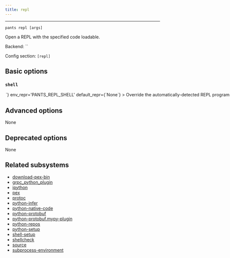 ```yaml
---
title: repl
---
```



---

```
pants repl [args]
```

Open a REPL with the specified code loadable.

Backend: <span className="color--primary">``</span>

Config section: <span className="color--primary">`[repl]`</span>

<span className={styles.options}>

## Basic options

### `shell`

<Option
  cli_repr={`--repl-shell=<str>`}
  env_repr='PANTS_REPL_SHELL'
  default_repr={`None`}
>

Override the automatically-detected REPL program for the target(s) specified. 

</Option>

## Advanced options

None

## Deprecated options

None

## Related subsystems

- [download-pex-bin](../subsystems/download-pex-bin.mdx)
- [grpc_python_plugin](../subsystems/grpc_python_plugin.mdx)
- [ipython](../subsystems/ipython.mdx)
- [pex](../subsystems/pex.mdx)
- [protoc](../subsystems/protoc.mdx)
- [python-infer](../subsystems/python-infer.mdx)
- [python-native-code](../subsystems/python-native-code.mdx)
- [python-protobuf](../subsystems/python-protobuf.mdx)
- [python-protobuf.mypy-plugin](../subsystems/python-protobuf.mypy-plugin.mdx)
- [python-repos](../subsystems/python-repos.mdx)
- [python-setup](../subsystems/python-setup.mdx)
- [shell-setup](../subsystems/shell-setup.mdx)
- [shellcheck](../subsystems/shellcheck.mdx)
- [source](../subsystems/source.mdx)
- [subprocess-environment](../subsystems/subprocess-environment.mdx)

</span>
